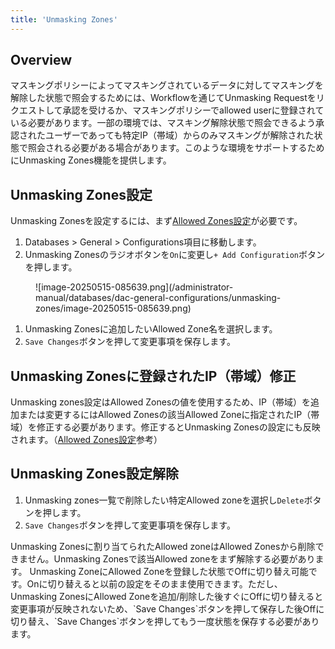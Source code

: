 ```yaml
---
title: 'Unmasking Zones'
---
```



## Overview

マスキングポリシーによってマスキングされているデータに対してマスキングを解除した状態で照会するためには、Workflowを通じてUnmasking Requestをリクエストして承認を受けるか、マスキングポリシーでallowed userに登録されている必要があります。一部の環境では、マスキング解除状態で照会できるよう承認されたユーザーであっても特定IP（帯域）からのみマスキングが解除された状態で照会される必要がある場合があります。このような環境をサポートするためにUnmasking Zones機能を提供します。

## Unmasking Zones設定

Unmasking Zonesを設定するには、まず[Allowed Zones設定](../../general/company-management/allowed-zones)が必要です。

1. Databases &gt; General &gt; Configurations項目に移動します。
2. Unmasking Zonesのラジオボタンを`On`に変更し`+ Add Configuration`ボタンを押します。

<figure data-layout="center" data-align="center">
![image-20250515-085639.png](/administrator-manual/databases/dac-general-configurations/unmasking-zones/image-20250515-085639.png)
</figure>

1. Unmasking Zonesに追加したいAllowed Zone名を選択します。<br/>
2. `Save Changes`ボタンを押して変更事項を保存します。


## Unmasking Zonesに登録されたIP（帯域）修正

Unmasking zones設定はAllowed Zonesの値を使用するため、IP（帯域）を追加または変更するにはAllowed Zonesの該当Allowed Zoneに指定されたIP（帯域）を修正する必要があります。修正するとUnmasking Zonesの設定にも反映されます。（[Allowed Zones設定](../../general/company-management/allowed-zones)参考）

## Unmasking Zones設定解除

1. Unmasking zones一覧で削除したい特定Allowed zoneを選択し`Delete`ボタンを押します。<br/>
2. `Save Changes`ボタンを押して変更事項を保存します。

<Callout type="important">
Unmasking Zonesに割り当てられたAllowed zoneはAllowed Zonesから削除できません。Unmasking Zonesで該当Allowed zoneをまず解除する必要があります。
Unmasking ZoneにAllowed Zoneを登録した状態でOffに切り替え可能です。Onに切り替えると以前の設定をそのまま使用できます。ただし、Unmasking ZonesにAllowed Zoneを追加/削除した後すぐにOffに切り替えると変更事項が反映されないため、`Save Changes`ボタンを押して保存した後Offに切り替え、`Save Changes`ボタンを押してもう一度状態を保存する必要があります。
</Callout>


